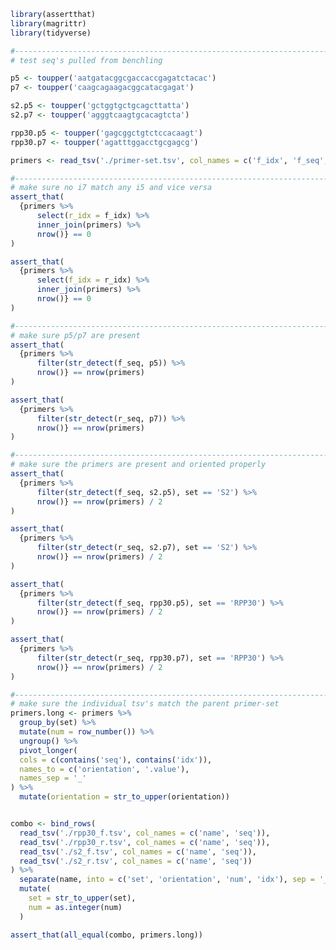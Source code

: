

```r
library(assertthat)
library(magrittr)
library(tidyverse)

#------------------------------------------------------------------------------
# test seq's pulled from benchling

p5 <- toupper('aatgatacggcgaccaccgagatctacac')
p7 <- toupper('caagcagaagacggcatacgagat')

s2.p5 <- toupper('gctggtgctgcagcttatta')
s2.p7 <- toupper('agggtcaagtgcacagtcta')

rpp30.p5 <- toupper('gagcggctgtctccacaagt')
rpp30.p7 <- toupper('agatttggacctgcgagcg')

primers <- read_tsv('./primer-set.tsv', col_names = c('f_idx', 'f_seq', 'set', 'r_idx', 'r_seq'))

#------------------------------------------------------------------------------
# make sure no i7 match any i5 and vice versa
assert_that(
  {primers %>%
      select(r_idx = f_idx) %>%
      inner_join(primers) %>%
      nrow()} == 0
)

assert_that(
  {primers %>%
      select(f_idx = r_idx) %>%
      inner_join(primers) %>%
      nrow()} == 0
)

#------------------------------------------------------------------------------
# make sure p5/p7 are present
assert_that(
  {primers %>%
      filter(str_detect(f_seq, p5)) %>%
      nrow()} == nrow(primers)
)

assert_that(
  {primers %>%
      filter(str_detect(r_seq, p7)) %>%
      nrow()} == nrow(primers)
)

#------------------------------------------------------------------------------
# make sure the primers are present and oriented properly
assert_that(
  {primers %>%
      filter(str_detect(f_seq, s2.p5), set == 'S2') %>%
      nrow()} == nrow(primers) / 2
)

assert_that(
  {primers %>%
      filter(str_detect(r_seq, s2.p7), set == 'S2') %>%
      nrow()} == nrow(primers) / 2
)

assert_that(
  {primers %>%
      filter(str_detect(f_seq, rpp30.p5), set == 'RPP30') %>%
      nrow()} == nrow(primers) / 2
)

assert_that(
  {primers %>%
      filter(str_detect(r_seq, rpp30.p7), set == 'RPP30') %>%
      nrow()} == nrow(primers) / 2
)

#------------------------------------------------------------------------------
# make sure the individual tsv's match the parent primer-set
primers.long <- primers %>%
  group_by(set) %>%
  mutate(num = row_number()) %>%
  ungroup() %>%
  pivot_longer(
  cols = c(contains('seq'), contains('idx')), 
  names_to = c('orientation', '.value'), 
  names_sep = '_'
) %>%
  mutate(orientation = str_to_upper(orientation))


combo <- bind_rows(
  read_tsv('./rpp30_f.tsv', col_names = c('name', 'seq')),
  read_tsv('./rpp30_r.tsv', col_names = c('name', 'seq')),
  read_tsv('./s2_f.tsv', col_names = c('name', 'seq')),
  read_tsv('./s2_r.tsv', col_names = c('name', 'seq'))
) %>%
  separate(name, into = c('set', 'orientation', 'num', 'idx'), sep = '_') %>%
  mutate(
    set = str_to_upper(set),
    num = as.integer(num)
  )

assert_that(all_equal(combo, primers.long))
```